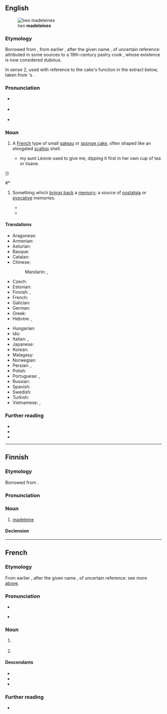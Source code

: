 {{also|Madeleine}}
==English==
{{was wotd|2008|May|6}}
[[File:Madeleines de Commercy.jpg|thumb|two '''madeleines''']]

===Etymology===
Borrowed from {{bor|en|fr|madeleine}}, from earlier {{m|fr|gâteau à la Madeleine}}, after the given name {{m|fr|Madeleine||Magdalene}}, of uncertain reference: attributed in some sources to a 19th-century pastry cook {{w|Madeleine Paulmier|lang=fr}}, whose existence is now considered dubious.

In sense 2, used with reference to the cake's function in the extract below, taken from {{w|Marcel Proust}}'s ''{{w|In Search of Lost Time}}''.

===Pronunciation===
* {{a|RP}} {{IPA|en|/ˈmad(ə)lɪn/|/ˈmad(ə)lɛn/}}
* {{a|GA}} {{IPA|en|/ˈmædələn/|/ˌmædəˈleɪn/}}
* {{audio|en|en-us-madeleine.ogg|Audio (US)}}

===Noun===
{{en-noun}}

# A [[French]] type of small [[gateau]] or [[sponge cake]], often shaped like an elongated [[scallop]] shell.
#* {{quote-book
|en
|year=1981
|author2=CK Scott Moncrieff & Terence Kilmartin (translators)
|author=Marcel Proust
|authorlink=Marcel Proust
|title={{w|Swann's Way}}
|publisher=Folio Society
|year_published=2005
|page=44
|passage=And suddenly the memory revealed itself. The taste was that of the little piece of '''madeleine''' which on Sunday mornings at Combray {{...}} my aunt Léonie used to give me, dipping it first in her own cup of tea or tisane.
}}
#* {{quote-book
|en
|year=2003
|author=Emily Luchetti
|authorlink=Emily Luchetti
|title=A Passion for Desserts
|publisher=Chronicle Books
|page=20
|passage='''Madeleine''' batter can be made in advance and refrigerated.
}}
# {{lb|en|figuratively}} Something which [[bring back|brings back]] a [[memory]]; a source of [[nostalgia]] or [[evocative]] memories.
#* {{quote-book
|en
|year=2001
|author=James Carroll
|authorlink=James Carroll (author)
|title={{w|Constantine's Sword}}
|publisher=Houghton-Mifflin
|page=223
|passage=The Robe was thus fixed in my mind as a symbol, and in my memory as a '''madeleine''', of Jewish evil.
}}
#* {{quote-book
|en
|year=2005
|author=Roger Ebert
|authorlink=Roger Ebert
|title=Rogert Ebert's Movie Yearbook
|page=784
|passage=Every five years or so, in the middle of another task, I'll look at them and a particular cover will bring memory flooding back like a '''madeleine'''.
}}

====Translations====
{{trans-top|small gateau in the shape of a scallop shell}}
* Aragonese: {{t|an|madalena|f}}
* Armenian: {{t+|hy|մադլեն}}
* Asturian: {{t|ast|madalena|f}}
* Basque: {{t|eu|madalena}}
* Catalan: {{t|ca|magdalena|f}}
* Chinese:
*: Mandarin: {{t|cmn|瑪德蓮蛋糕}}, {{t|cmn|玛德莲蛋糕|tr=Mǎdélián dàngāo}}
* Czech: {{t|cs|madlenka|f}}
* Estonian: {{t+|et|madeleine}}
* Finnish: {{t|fi|madeleine}}, {{t|fi|[[madeleine]]-[[leivos]]}}
* French: {{t+|fr|madeleine|f}}
* Galician: {{t|gl|magdalena|f}}
* German: {{t|de|Madeleine|f|n}}
* Greek: {{t|el|μανταλένα|f}}
* Hebrew: {{t|he|עוּגִיַּת מָדְלֶן|f|tr=ugiyát madlén}}, {{t|he|מָדְלֶן|f|tr=madlén}}
{{trans-mid}}
* Hungarian: {{t+|hu|madeleine}}
* Ido: {{t+|io|madeleno}}
* Italian: {{t|it|madeleine|f}}, {{t|it|maddalena|f}}
* Japanese: {{t|ja|マドレーヌ|tr=madorēnu}}
* Korean: {{t|ko|마들렌}}
* Malagasy: {{t+|mg|madelenina}}
* Norwegian: {{t|no|madeleinekake|f|m}}
* Persian: {{t|fa|کیک مادلن|tr=keyk mâdlen}}, {{t|fa|مادلن|tr=mâdlen}}
* Polish: {{t+|pl|magdalenka|f}}
* Portuguese: {{t+|pt|madalena|f}}, {{t|pt|madeleine|f}}
* Russian: {{t|ru|мадле́н|m}}
* Spanish: {{t+|es|magdalena|f}}
* Swedish: {{t|sv|madeleinekaka|c}}
* Turkish: {{t+|tr|madlen}}
* Vietnamese: {{t|vi|bánh mađơlen}}, {{t|vi|mađơlen}}
{{trans-bottom}}

===Further reading===
* {{R:Lexico}}
* {{R:TLFi}}
* {{pedia|madeleine (cake)|madeleine}}

{{topics|en|Cakes and pastries}}

----

==Finnish==
{{wikipedia|lang=fi}}

===Etymology===
Borrowed from {{bor|fi|fr|madeleine}}.

===Pronunciation===
{{fi-pronunciation|madelain}}

===Noun===
{{fi-noun}}

# [[#English|madeleine]] {{gloss|small gateau in the shape of a scallop shell}}
#: {{syn|fi|madeleine-[[leivos]]}}

====Declension====
{{fi-decl-nalle|madelein|||a}}

{{topics|fi|Cakes and pastries}}

----

==French==

===Etymology===
From earlier {{m|fr|gâteau à la Madeleine}}, after the given name {{m|fr|Madeleine||Magdalene}}, of uncertain reference: see more [[#English|above]].

===Pronunciation===
* {{fr-IPA}}
{{wikipedia|madeleine (cuisine)|madeleine|mul=madeleine de Proust|lang=fr}}
* {{rhymes|fr|ɛn}}

===Noun===
{{fr-noun|f}}

# {{l|en|madeleine}} {{gloss|small gateau in the shape of a scallop shell}}
# {{lb|fr|figuratively}} {{l|en|madeleine}} {{gloss|something which brings back a memory}}

====Descendants====
* {{desc|ca|magdalena|bor=1}}
* {{desc|en|madeleine|bor=1}}
* {{desc|de|Madeleine|bor=1}}

===Further reading===
* {{R:TLFi}}

{{catlangname|fr|eponyms}}
{{topics|fr|Cakes and pastries}}